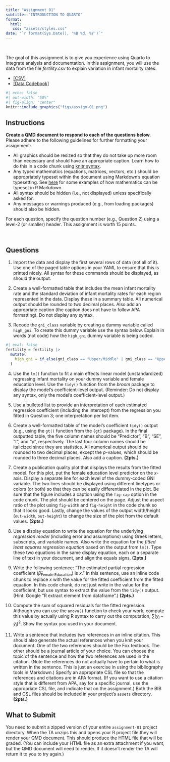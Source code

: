 ```yaml
---
title: "Assignment 01"
subtitle: "INTRODUCTION TO QUARTO"
format:
  html:
   css: "assets/styles.css"
date: "`r format(Sys.Date(), '%B %d, %Y')`"
---
```


<br />

The goal of this assignment is to give you experience using Quarto to integrate analysis and documentation. In this assignment, you will use the data from the file *fertility.csv* to explain variation in infant mortality rates. 

- [[CSV]](https://raw.githubusercontent.com/zief0002/bespectacled-antelope/main/data/fertility.csv)
- [[Data Codebook]](http://zief0002.github.io/bespectacled-antelope/codebooks/fertility.html)


```r
#| echo: false
#| out-width: "50%"
#| fig-align: "center"
knitr::include_graphics("figs/assign-01.png")
```


## Instructions

**Create a QMD document to respond to each of the questions below.** Please adhere to the following guidelines for further formatting your assignment:

- All graphics should be resized so that they do not take up more room than necessary and should have an appropriate caption. Learn how to do this in a code chunk using [knitr syntax](http://yihui.name/knitr/).
- Any typed mathematics (equations, matrices, vectors, etc.) should be appropriately typeset within the document using Markdown's equation typesetting. See [here](http://www.calvin.edu/~rpruim/courses/m343/F12/RStudio/LatexExamples.html) for some examples of how mathematics can be typeset in R Markdown.
- All syntax should be hidden (i.e., not displayed) unless specifically asked for.
- Any messages or warnings produced (e.g., from loading packages) should also be hidden.

For each question, specify the question number (e.g., Question 2) using a level-2 (or smaller) header. This assignment is worth 15 points. 


<br />


## Questions

1. Import the data and display the first several rows of data (not all of it). Use one of the paged table options in your YAML to ensure that this is printed nicely. All syntax for these commands should be displayed, as should the output.

2. Create a well-formatted table that includes the mean infant mortality rate and the standard deviation of infant mortality rates for each region represented in the data. Display these in a summary table. All numerical output should be rounded to two decimal places. Also add an appropriate caption (the caption does not have to follow APA formatting). Do not display any syntax.

3. Recode the `gni_class` variable by creating a dummy variable called `high_gni`. To create this dummy variable use the syntax below. Explain in words (not code) how the `high_gni` dummy variable is being coded. 

```r
#| eval: false
fertility = fertility |>
  mutate(
    high_gni = if_else(gni_class == "Upper/Middle" | gni_class == "Upper", 1, 0)
  )
```


4. Use the `lm()` function to fit a main effects linear model (unstandardized) regressing infant mortality on your dummy variable and female education level. Use the `tidy()` function from the *broom* package to display the model's coefficient-level output. (Reminder: Do not display any syntax, only the model's coefficient-level output.)

5. Use a bulleted list to provide an interpretation of each estimated regression coefficient (including the intercept) from the regression you fitted in Question 3; one interpretation per list item.

6. Create a well-formatted table of the model's coefficient `tidy()` output (e.g., using the `gt()` function from the `{gt}` package). In the final outputted table, the five column names should be "Predictor", "B", "SE", "t", and "p", respectively. The last four column names should be italicized since they are statistics. All numerical output should be rounded to two decimal places, except the *p*-values, which should be rounded to three decimal places. Also add a caption. **(2pts.)**

7. Create a publication quality plot that displays the results from the fitted model. For this plot, put the female education level predictor on the *x*-axis. Display a separate line for each level of the dummy-coded GNI variable. The two lines should be displayed using different linetypes or colors (or both) so that they can be easily differentiated in the plot. Be sure that the figure includes a caption using the `fig-cap` option in the code chunk. The plot should be centered on the page. Adjust the aspect ratio of the plot using `fig-width` and `fig-height` in the code chunk so that it looks good. Lastly, change the values of the output width/height (`out-width`, `out-height`) to change the size of the plot from the default values. **(2pts.)**

8. Use a display equation to write the equation for the underlying *regression model* (including error and assumptions) using Greek letters, subscripts, and variable names. Also write the equation for the *fitted least squares regression equation* based on the output from `lm()`. Type these two equations in the same display equation, each on a separate line of text in your document, and align the equals signs. **(2pts.)**

9. Write the following sentence: "The estimated partial regression coefficient ($\hat\beta_\mathrm{Female~Education}$) is $x$." In this sentence, use an inline code chunk to replace $x$ with the value for the fitted coefficient from the fitted equation. In this code chunk, do not just write in the value for the coefficient, but use syntax to extract the value from the `tidy()` output. (Hint: Google "R extract element from dataframe".) **(2pts.)**

10. Compute the sum of squared residuals for the fitted regression. Although you can use the `anova()` function to check your work, compute this value by actually using R syntax to carry out the computation, $\sum(y_i - \hat{y}_i)^2$. Show the syntax you used in your document.

11. Write a sentence that includes two references in an inline citation. This should also generate the actual references when you knit your document. One of the two references should be the Fox textbook. The other should be a journal article of your choice. You can choose the topic of the sentence and how the two references are used in the citation. (Note the references do not actually have to pertain to what is written in the sentence. This is just an exercise in using the bibliography tools in Markdown.) Specify an appropriate CSL file so that the references and citations are in APA format. (If you want to use a citation style that is different from APA, say for a specific journal, use the appropriate CSL file, and indicate that on the assignment.) Both the BIB and CSL files should be included in your project's `assets` directory. **(2pts.)**


## What to Submit

You need to submit a zipped version of your entire `assignment-01` project directory. When the TA unzips this and opens your R project file they will render your QMD document. This should produce the HTML file that will be graded. (You can include your HTML file as an extra attachment if you want, but the QMD document will need to render. If it doesn't render the TA will return it to you to try again.)

